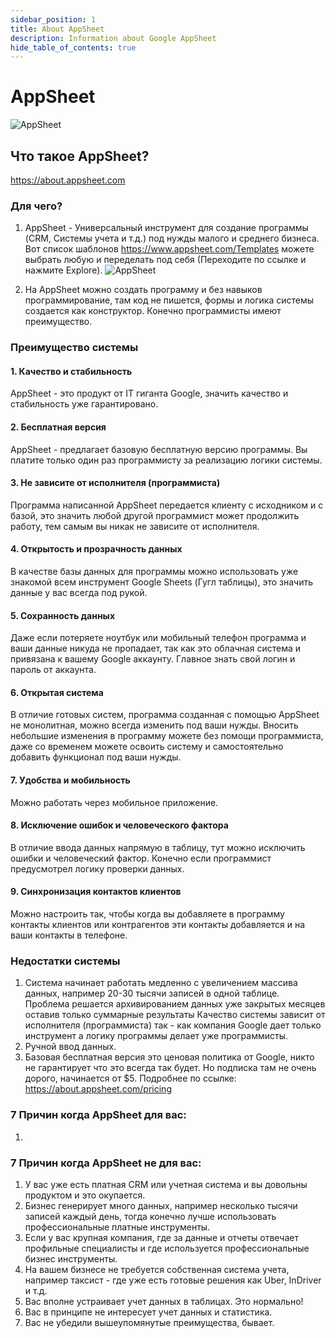 ```yaml
---
sidebar_position: 1
title: About AppSheet
description: Information about Google AppSheet
hide_table_of_contents: true
---
```


# AppSheet

![AppSheet](./images/hero.svg)

## Что такое AppSheet?

https://about.appsheet.com

### Для чего?

1. AppSheet - Универсальный инструмент для создание программы (CRM, Системы учета и т.д.) под нужды малого и среднего бизнеса.
   Вот список шаблонов https://www.appsheet.com/Templates можете выбрать любую и переделать под себя (Переходите по ссылке и нажмите Explore).
   ![AppSheet](./images/templates.png)

2. На AppSheet можно создать программу и без навыков программирование, там код не пишется, формы и логика системы создается как конструктор.
   Конечно программисты имеют преимущество.

### Преимущество системы

#### 1. Качество и стабильность
AppSheet - это продукт от IT гиганта Google, значить качество и стабильность уже гарантировано.
#### 2. Бесплатная версия
AppSheet - предлагает базовую бесплатную версию программы. Вы платите только один раз программисту за реализацию логики системы.  
#### 3. Не зависите от исполнителя (программиста)
Программа написанной AppSheet передается клиенту с исходником и с базой, это значить любой другой программист может продолжить работу, 
тем самым вы никак не зависите от исполнителя.
#### 4. Открытость и прозрачность данных
В качестве базы данных для программы можно использовать уже знакомой всем инструмент Google Sheets (Гугл таблицы), это значить данные у вас всегда под рукой.
#### 5. Сохранность данных
Даже если потеряете ноутбук или мобильный телефон программа и ваши данные никуда не пропадает, так как это облачная система и привязана к вашему Google аккаунту. Главное знать свой логин и пароль от аккаунта.
#### 6. Открытая система
В отличие готовых систем, программа созданная с помощью AppSheet не монолитная, можно всегда изменить под ваши нужды. 
Вносить небольшие изменения в программу можете без помощи программиста, даже со временем можете освоить систему и самостоятельно добавить функционал под ваши нужды.
#### 7. Удобства и мобильность
Можно работать через мобильное приложение.
#### 8. Исключение ошибок и человеческого фактора
В отличие ввода данных напрямую в таблицу, тут можно исключить ошибки и человеческий фактор.
Конечно если программист предусмотрел логику проверки данных.
#### 9. Синхронизация контактов клиентов
Можно настроить так, чтобы когда вы добавляете в программу контакты клиентов или контрагентов эти контакты добавляется и на ваши контакты в телефоне.

### Недостатки системы
1. Система начинает работать медленно с увеличением массива данных, например 20-30 тысячи записей в одной таблице. Проблема решается архивированием данных уже закрытых месяцев оставив только суммарные результаты
Качество системы зависит от исполнителя (программиста) так - как компания Google дает только инструмент а логику программы делает уже программисты.
2. Ручной ввод данных.
3. Базовая бесплатная версия это ценовая политика от Google, никто не гарантирует что это всегда так будет. Но подписка там не очень дорого, начинается от $5. Подробнее по ссылке: https://about.appsheet.com/pricing

### 7 Причин когда AppSheet для вас:
1. 

### 7 Причин когда AppSheet не для вас:
1. У вас уже есть платная CRM или учетная система и вы довольны продуктом и это окупается.
2. Бизнес генерирует много данных, например несколько тысячи записей каждый день, тогда конечно лучше использовать профессиональные платные инструменты.
3. Если у вас крупная компания, где за данные и отчеты отвечает профильные специалисты и где используется профессиональные бизнес инструменты.  
4. На вашем бизнесе не требуется собственная система учета, например таксист - где уже есть готовые решения как Uber, InDriver и т.д.
5. Вас вполне устраивает учет данных в таблицах. Это нормально!
6. Вас в принципе не интересует учет данных и статистика.
7. Вас не убедили вышеупомянутые преимущества, бывает.
